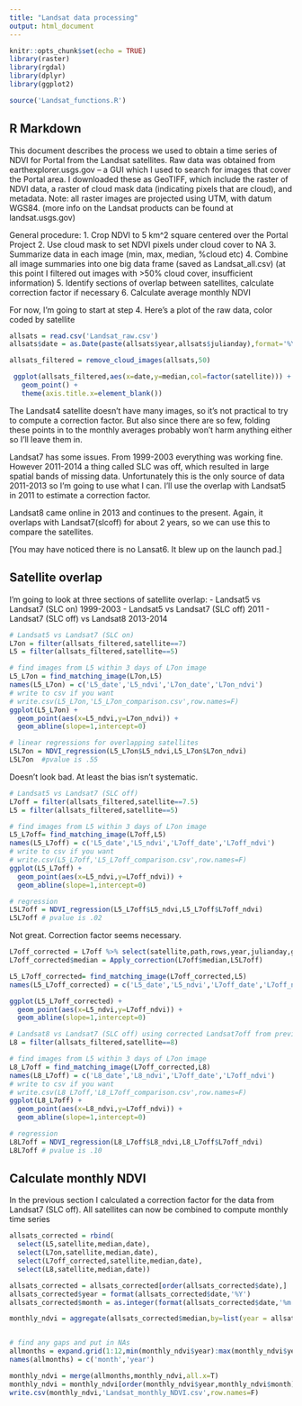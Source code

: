 ```yaml
---
title: "Landsat data processing"
output: html_document
---
```


```r
knitr::opts_chunk$set(echo = TRUE)
library(raster)
library(rgdal)
library(dplyr)
library(ggplot2)

source('Landsat_functions.R')

```

## R Markdown
This document describes the process we used to obtain a time series of NDVI for Portal from the Landsat satellites.
Raw data was obtained from earthexplorer.usgs.gov -- a GUI which I used to search for images that cover the Portal area. I downloaded these as GeoTIFF, which include the raster of NDVI data, a raster of cloud mask data (indicating pixels that are cloud), and metadata. Note: all raster images are projected using UTM, with datum WGS84. (more info on the Landsat products can be found at landsat.usgs.gov)

General procedure:
  1. Crop NDVI to 5 km^2 square centered over the Portal Project
  2. Use cloud mask to set NDVI pixels under cloud cover to NA
  3. Summarize data in each image (min, max, median, %cloud etc)
  4. Combine all image summaries into one big data frame (saved as Landsat_all.csv)
     (at this point I filtered out images with >50% cloud cover, insufficient information)
  5. Identify sections of overlap between satellites, calculate correction factor if necessary
  6. Calculate average monthly NDVI

For now, I'm going to start at step 4. Here's a plot of the raw data, color coded by satellite
```r
allsats = read.csv('Landsat_raw.csv')
allsats$date = as.Date(paste(allsats$year,allsats$julianday),format='%Y %j')

allsats_filtered = remove_cloud_images(allsats,50)

 ggplot(allsats_filtered,aes(x=date,y=median,col=factor(satellite))) +
   geom_point() +
   theme(axis.title.x=element_blank())
```

The Landsat4 satellite doesn't have many images, so it's not practical to try to compute a correction factor. But also since there are so few, folding these points in to the monthly averages probably won't harm anything either so I'll leave them in.

Landsat7 has some issues. From 1999-2003 everything was working fine. However 2011-2014 a thing called SLC was off, which resulted in large spatial bands of missing data. Unfortunately this is the only source of data 2011-2013 so I'm going to use what I can. I'll use the overlap with Landsat5 in 2011 to estimate a correction factor.

Landsat8 came online in 2013 and continues to the present. Again, it overlaps with Landsat7(slcoff) for about 2 years, so we can use this to compare the satellites.

[You may have noticed there is no Lansat6. It blew up on the launch pad.]


## Satellite overlap

I'm going to look at three sections of satellite overlap:
  - Landsat5 vs Landsat7 (SLC on) 1999-2003
  - Landsat5 vs Landsat7 (SLC off) 2011
  - Landsat7 (SLC off) vs Landsat8 2013-2014

```r
# Landsat5 vs Landsat7 (SLC on)
L7on = filter(allsats_filtered,satellite==7)
L5 = filter(allsats_filtered,satellite==5) 

# find images from L5 within 3 days of L7on image
L5_L7on = find_matching_image(L7on,L5)
names(L5_L7on) = c('L5_date','L5_ndvi','L7on_date','L7on_ndvi')
# write to csv if you want
# write.csv(L5_L7on,'L5_L7on_comparison.csv',row.names=F)
ggplot(L5_L7on) +
  geom_point(aes(x=L5_ndvi,y=L7on_ndvi)) +
  geom_abline(slope=1,intercept=0)

# linear regressions for overlapping satellites
L5L7on = NDVI_regression(L5_L7on$L5_ndvi,L5_L7on$L7on_ndvi)
L5L7on  #pvalue is .55

```

Doesn't look bad. At least the bias isn't systematic.

```r
# Landsat5 vs Landsat7 (SLC off)
L7off = filter(allsats_filtered,satellite==7.5)
L5 = filter(allsats_filtered,satellite==5) 

# find images from L5 within 3 days of L7on image
L5_L7off= find_matching_image(L7off,L5)
names(L5_L7off) = c('L5_date','L5_ndvi','L7off_date','L7off_ndvi')
# write to csv if you want
# write.csv(L5_L7off,'L5_L7off_comparison.csv',row.names=F)
ggplot(L5_L7off) +
  geom_point(aes(x=L5_ndvi,y=L7off_ndvi)) +
  geom_abline(slope=1,intercept=0)

# regression
L5L7off = NDVI_regression(L5_L7off$L5_ndvi,L5_L7off$L7off_ndvi)
L5L7off # pvalue is .02
```

Not great. Correction factor seems necessary.


```r
L7off_corrected = L7off %>% select(satellite,path,rows,year,julianday,groundstation,version,median,numpixels,pctcloud,date)
L7off_corrected$median = Apply_correction(L7off$median,L5L7off)

L5_L7off_corrected= find_matching_image(L7off_corrected,L5)
names(L5_L7off_corrected) = c('L5_date','L5_ndvi','L7off_date','L7off_ndvi')

ggplot(L5_L7off_corrected) +
  geom_point(aes(x=L5_ndvi,y=L7off_ndvi)) +
  geom_abline(slope=1,intercept=0)
```

```r
# Landsat8 vs Landsat7 (SLC off) using corrected Landsat7off from previous regression
L8 = filter(allsats_filtered,satellite==8) 

# find images from L5 within 3 days of L7on image
L8_L7off = find_matching_image(L7off_corrected,L8)
names(L8_L7off) = c('L8_date','L8_ndvi','L7off_date','L7off_ndvi')
# write to csv if you want
# write.csv(L8_L7off,'L8_L7off_comparison.csv',row.names=F)
ggplot(L8_L7off) +
  geom_point(aes(x=L8_ndvi,y=L7off_ndvi)) +
  geom_abline(slope=1,intercept=0)

# regression
L8L7off = NDVI_regression(L8_L7off$L8_ndvi,L8_L7off$L7off_ndvi)
L8L7off # pvalue is .10
```

## Calculate monthly NDVI

In the previous section I calculated a correction factor for the data from Landsat7 (SLC off).  All satellites can now be combined to compute monthly time series

```r
allsats_corrected = rbind(
  select(L5,satellite,median,date),
  select(L7on,satellite,median,date),
  select(L7off_corrected,satellite,median,date),
  select(L8,satellite,median,date))

allsats_corrected = allsats_corrected[order(allsats_corrected$date),]
allsats_corrected$year = format(allsats_corrected$date,'%Y')
allsats_corrected$month = as.integer(format(allsats_corrected$date,'%m'))

monthly_ndvi = aggregate(allsats_corrected$median,by=list(year = allsats_corrected$year, month = allsats_corrected$month),FUN=mean)


# find any gaps and put in NAs
allmonths = expand.grid(1:12,min(monthly_ndvi$year):max(monthly_ndvi$year))
names(allmonths) = c('month','year')

monthly_ndvi = merge(allmonths,monthly_ndvi,all.x=T)
monthly_ndvi = monthly_ndvi[order(monthly_ndvi$year,monthly_ndvi$month),]
write.csv(monthly_ndvi,'Landsat_monthly_NDVI.csv',row.names=F)
```

